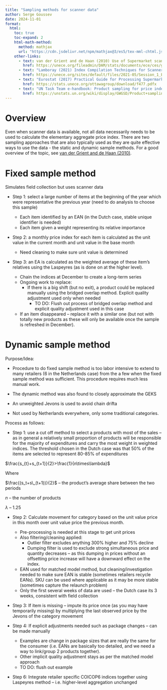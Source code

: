 ```yaml
---
title: "Sampling methods for scanner data"
author: Serge Goussev
date: 2024-11-01
format:
  html:
    toc: true
    toc-expand: 2
    html-math-method:
      method: mathjax
      url: "https://cdn.jsdelivr.net/npm/mathjax@3/es5/tex-mml-chtml.js"
    other-links:
      - text: van der Grient and de Haan (2010) Use of Supermarket scanner data in the Dutch CPI
        href: https://unece.org/fileadmin/DAM/stats/documents/ece/ces/ge.22/2010/zip.6.e.pdf    
      - text: "Lamboray (2021) Index Compilation Techniques for Scanner Data: An overview"
        href: https://unece.org/sites/default/files/2021-05/Session_1_Eurostat_Paper.pdf
      - text: "Eurostat (2017) Practical Guide for Processing Supermarket Scanner Data. (Draft version, link to final broken)"
        href: https://stats.unece.org/ottawagroup/download/f477.pdfx
      - text: "UN Task Team e-handbook: Product sampling for price index calculation"      
        href: https://unstats.un.org/wiki/display/GWGSD/Product+sampling+for+price+index+calculation
---
```


# Overview

Even when scanner data is available, not all data necessarily needs to be used to calculate the elementary aggregate price index. There are two sampling approaches that are also typically used as they are quite effective ways to use the data - the static and dynamic sample methods. For a good overview of the topic, see [van der Grient and de Haan (2010)](https://unece.org/fileadmin/DAM/stats/documents/ece/ces/ge.22/2010/zip.6.e.pdf).

# Fixed sample method

Simulates field collection but uses scanner data

-   Step 1: select a large number of items at the beginning of the year which were representative the previous year (need to do analysis to choose this sample)

    -   Each item identified by an EAN (in the Dutch case, stable unique identifier is needed)
    -   Each item given a weight representing its relative importance

-   Step 2: a monthly price index for each item is calculated as the unit value in the current month and unit value in the base month

    -   Need cleaning to make sure unit value is determined

-   Step 3: an EA is calculated as the weighted average of these item’s relatives using the Laspeyres (as is done on at the higher level).

    -   Chain the indices at December to create a long-term series
    -   Ongoing work to replace:
        -   If there is a big shift (but no exit), a product could be replaced manually using the bridged overlap method. Explicit quality adjustment used only when needed
            -   TO DO: Flush out process of bridged overlap method and explicit quality adjustment used in this case
    -   If an item disappeared – replace it with a similar one (but not with totally new products as these will only be available once the sample is refreshed in December).

# Dynamic sample method

Purpose/Idea:

-   Procedure to do fixed sample method is too labor intensive to extend to many retailers (6 in the Netherlands case) from the a few when the fixed sample method was sufficient. This procedure requires much less manual work.

-   The dynamic method was also found to closely approximate the GEKS

-   An unweighted Jevons is used to avoid chain drifta

-   Not used by Netherlands everywhere, only some traditional categories.

Process as follows:

-   Step 1: use a cut off method to select a products with most of the sales – as in general a relatively small proportion of products will be responsible for the majority of expenditures and carry the most weight in weighted indices. The threshold chosen in the Dutch case was that 50% of the items are selected to represent 80-85% of expenditures

$\frac{s_{t}+s_{t+1}}{2}>\frac{1}{n\times\lambda}$

Where

$\frac{(s_t+s\_(t+1))}{2}$ – the product’s average share between the two periods

$n$ – the number of products

$\lambda$ – 1.25

-   Step 2: Calculate movement for category based on the unit value price in this month over unit value price the previous month.

    -   Pre-processing is needed at this stage to get unit prices
    -   Also filtering/cleaning applied:
        -   Outlier filter excludes anything 300% higher and 75% decline
        -   Dumping filter is used to exclude strong simultaneous price and quantity decreases – as this dumping in prices without an offsetting price increase will have a downward effect on the index.
    -   EAN used for matched model method, but cleaning/investigation needed to make sure EAN is stable (sometimes retailers recycle EANs). SKU can be used where applicable as it may be more stable (sometimes capture the relaunch problem)
    -   Only the first several weeks of data are used – the Dutch case its 3 weeks, consistent with field collection

-   Step 3: If item is missing – impute its price once (as you may have temporarily missing) by multiplying the last observed price by the Jevons of the category movement

-   Step 4: If explicit adjustments needed such as package changes – can be made manually

    -   Examples are change in package sizes that are really the same for the consumer (i.e. EANs are basically too detailed, and we need a way to link/group 2 products together).
    -   Other implicit quality adjustment stays as per the matched model approach
    -   TO DO: flush out example

-   Step 6: Integrate retailer specific COICOP6 indices together using Laspeyres method – i.e. higher-level aggregation unchanged